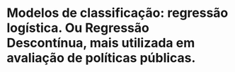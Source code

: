 # Modelos de classificação: regressão logística. Ou Regressão Descontínua, mais utilizada em avaliação de políticas públicas.